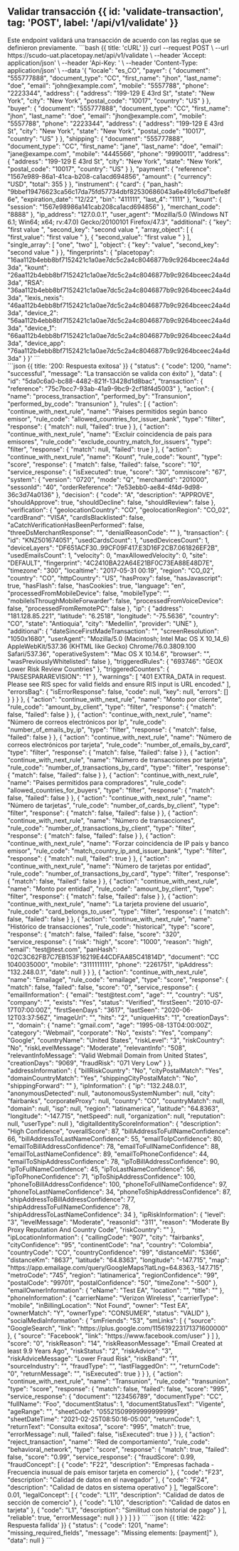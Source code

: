
## Validar transacción {{ id: 'validate-transaction', tag: 'POST', label: '/api/v1/validate' }}

<Row>
    <Col>
        Este endpoint validará una transacción de acuerdo con las reglas que se definieron previamente.
        <ApiReader
            path="/api/v1/validate"
            method="POST"
            type="header"
            api={props.refs}
        />
        <ApiReader
            path="/api/v1/validate"
            method="POST"
            api={props.refs}
        />
    </Col>
    <Col sticky>
        <CodeGroup title="Solicitud" tag="POST" label="/api/v1/validate">
            ```bash {{ title: 'cURL' }}
                curl --request POST \
                  --url https://scudo-uat.placetopay.net/api/v1/validate \
                  --header 'Accept: application/json' \
                  --header 'Api-Key: ' \
                  --header 'Content-Type: application/json' \
                  --data '{
                  "locale": "es_CO",
                  "payer": {
                    "document": "555777888",
                    "document_type": "CC",
                    "first_name": "jhon",
                    "last_name": "doe",
                    "email": "john@example.com",
                    "mobile": "5557788",
                    "phone": "2223344",
                    "address": {
                      "address": "199-129 E 43rd St",
                      "state": "New York",
                      "city": "New York",
                      "postal_code": "10017",
                      "country": "US"
                    }
                  },
                  "buyer": {
                    "document": "555777888",
                    "document_type": "CC",
                    "first_name": "jhon",
                    "last_name": "doe",
                    "email": "jhon@example.com",
                    "mobile": "5557788",
                    "phone": "2223344",
                    "address": {
                      "address": "199-129 E 43rd St",
                      "city": "New York",
                      "state": "New York",
                      "postal_code": "10017",
                      "country": "US"
                    }
                  },
                  "shipping": {
                    "document": "555777888",
                    "document_type": "CC",
                    "first_name": "jane",
                    "last_name": "doe",
                    "email": "jane@exampe.com",
                    "mobile": "4445566",
                    "phone": "9990011",
                    "address": {
                      "address": "199-129 E 43rd St",
                      "city": "New York",
                      "state": "New York",
                      "postal_code": "10017",
                      "country": "US"
                    }
                  },
                  "payment": {
                    "reference": "1567e989-86a1-41ca-b208-ca1acd694856",
                    "amount": {
                      "currency": "USD",
                      "total": 355
                    }
                  },
                  "instrument": {
                    "card": {
                      "pan_hash": "9bbef19476623ca56c17da75fd57734dbf82530686043a6e491c6d71befe8f6e",
                      "expiration_date": "12/22",
                      "bin": "411111",
                      "last_4": "1111"
                    },
                    "kount": {
                      "session": "1567e98986a141cab208ca1acd694856"
                    },
                    "merchant_code": "8888"
                  },
                  "ip_address": "127.0.0.1",
                  "user_agent": "Mozilla/5.0 (Windows NT 6.1; Win64; x64; rv:47.0) Gecko/20100101 Firefox/47.3",
                  "additional": {
                    "key": "first value ",
                    "second_key": "second value ",
                    "array_object": [
                      {
                        "first_value": "first value "
                      },
                      {
                        "second_value": "first value "
                      }
                    ],
                    "single_array": [
                      "one",
                      "two"
                    ],
                    "object": {
                      "key": "value",
                      "second_key": "second value "
                    }
                  },
                  "fingerprints": {
                    "placetopay": "16aa112b4ebb8bf7152421c1a0ae7dc5c2a4c8046877b9c9264bceec24a4d3da",
                    "kount": "26aa112b4ebb8bf7152421c1a0ae7dc5c2a4c8046877b9c9264bceec24a4d3da",
                    "RSA": "36aa112b4ebb8bf7152421c1a0ae7dc5c2a4c8046877b9c9264bceec24a4d3da",
                    "lexis_nexis": "46aa112b4ebb8bf7152421c1a0ae7dc5c2a4c8046877b9c9264bceec24a4d3da",
                    "device_2": "56aa112b4ebb8bf7152421c1a0ae7dc5c2a4c8046877b9c9264bceec24a4d3da",
                    "device_1": "66aa112b4ebb8bf7152421c1a0ae7dc5c2a4c8046877b9c9264bceec24a4d3da",
                    "device_app": "76aa112b4ebb8bf7152421c1a0ae7dc5c2a4c8046877b9c9264bceec24a4d3da"
                  }
                }'
            ```
        </CodeGroup>
    </Col>
</Row>

<Row>
    <Col>
        <ApiReader
            path="/api/v1/validate"
            method="POST"
            type="response"
            api={props.refs}
        />
    </Col>
    <Col sticky>
        <br />
        <CodeGroup title="Respuesta">
            ```json {{ title: '200: Respuesta exitosa' }}
            {
              "status": {
                "code": 1200,
                "name": "successful",
                "message": "La transacción se valida con éxito"
              },
              "data": {
                "id": "5da0c6a0-bc88-4482-821f-13428d1d8bac",
                "transaction": {
                  "reference": "75c7bcc7-93ab-41a9-9bc9-2cf18f4d5003"
                },
                "action": {
                  "name": "process_transaction",
                  "performed_by": "Transunion",
                  "performed_by_code": "transunion"
                },
                "rules": [
                  {
                    "action": "continue_with_next_rule",
                    "name": "Paises permitidos según banco emisor",
                    "rule_code": "allowed_countries_for_issuer_bank",
                    "type": "filter",
                    "response": {
                      "match": null,
                      "failed": true
                    }
                  },
                  {
                    "action": "continue_with_next_rule",
                    "name": "Excluir coincidencia de pais para emisores",
                    "rule_code": "exclude_country_match_for_issuers",
                    "type": "filter",
                    "response": {
                      "match": null,
                      "failed": true
                    }
                  },
                  {
                    "action": "continue_with_next_rule",
                    "name": "Kount",
                    "rule_code": "kount",
                    "type": "score",
                    "response": {
                      "match": false,
                      "failed": false,
                      "score": "10",
                      "service_response": {
                        "isExecuted": true,
                        "score": "30",
                        "omniscore": "67",
                        "system": {
                          "version": "0720",
                          "mode": "Q",
                          "merchantId": "201000",
                          "sessonId": "40",
                          "orderReference": "7e53ebb0-ae84-4f4d-9d98-36c3d74a0136"
                        },
                        "decision": {
                          "code": "A",
                          "description": "APPROVE",
                          "shouldApprove": true,
                          "shouldDecline": false,
                          "shouldReview": false
                        },
                        "verification": {
                          "geolocationCountry": "CO",
                          "geolocationRegion": "CO_02",
                          "cardBrand": "VISA",
                          "cardIsBlacklisted": false,
                          "aCatchVerificationHasBeenPerformed": false,
                          "threeDsMerchantResponse": "",
                          "denialReasonCode": ""
                        },
                        "transaction": {
                          "id": "KNZ501674051",
                          "usedCardsCount": 1,
                          "usedDevicesCount": 1,
                          "deviceLayers": "DF651ACF30..99CF09F417.E3D16F2CB7.061826EF2B",
                          "usedEmailsCount": 1,
                          "velocity": 0,
                          "maxAllowedVelocity": 0,
                          "site": "DEFAULT",
                          "fingerprint": "4C2410BA22A64E21BF0C73EA88E48D7E",
                          "timezone": "300",
                          "localtime": "2017-05-31 00:19",
                          "region": "CO_02",
                          "country": "CO",
                          "httpCountry": "US",
                          "hasProxy": false,
                          "hasJavascript": true,
                          "hasFlash": false,
                          "hasCookies": true,
                          "language": "en",
                          "processedFromMobileDevice": false,
                          "mobileType": "",
                          "mobileIsThroughMobileForwarder": false,
                          "processedFromVoiceDevice": false,
                          "processedFromRemotePC": false
                        },
                        "ip": {
                          "address": "181.128.85.221",
                          "latitude": "6.2518",
                          "longitude": "-75.5636",
                          "country": "CO",
                          "state": "Antioquia",
                          "city": "Medellin",
                          "provider": "UNE"
                        },
                        "additional": {
                          "dateSinceFirstMadeTransaction": "",
                          "screenResolution": "1050x1680",
                          "userAgent": "Mozilla/5.0 (Macintosh; Intel Mac OS X 10_14_6) AppleWebKit/537.36 (KHTML like Gecko) Chrome/76.0.3809.100 Safari/537.36",
                          "operativeSystem": "Mac OS X 10.14.6",
                          "browser": "",
                          "wasPreviouslyWhitelisted": false
                        },
                        "triggeredRules": {
                          "693746": "GEOX Lower Risk Review Countries"
                        },
                        "triggeredCounters": {
                          "PAISESPARAREVISION": "1"
                        },
                        "warnings": [
                          "401 EXTRA_DATA in request. Please see RIS spec for valid fields and ensure RIS input is URL encoded."
                        ],
                        "errorsBag": {
                          "isErrorResponse": false,
                          "code": null,
                          "key": null,
                          "errors": []
                        }
                      }
                    }
                  },
                  {
                    "action": "continue_with_next_rule",
                    "name": "Monto por cliente",
                    "rule_code": "amount_by_client",
                    "type": "filter",
                    "response": {
                      "match": false,
                      "failed": false
                    }
                  },
                  {
                    "action": "continue_with_next_rule",
                    "name": "Número de correos electrónicos por Ip",
                    "rule_code": "number_of_emails_by_ip",
                    "type": "filter",
                    "response": {
                      "match": false,
                      "failed": false
                    }
                  },
                  {
                    "action": "continue_with_next_rule",
                    "name": "Número de correos electrónicos por tarjeta",
                    "rule_code": "number_of_emails_by_card",
                    "type": "filter",
                    "response": {
                      "match": false,
                      "failed": false
                    }
                  },
                  {
                    "action": "continue_with_next_rule",
                    "name": "Número de transacciones por tarjeta",
                    "rule_code": "number_of_transactions_by_card",
                    "type": "filter",
                    "response": {
                      "match": false,
                      "failed": false
                    }
                  },
                  {
                    "action": "continue_with_next_rule",
                    "name": "Paises permitidos para compradores",
                    "rule_code": "allowed_countries_for_buyers",
                    "type": "filter",
                    "response": {
                      "match": false,
                      "failed": false
                    }
                  },
                  {
                    "action": "continue_with_next_rule",
                    "name": "Número de tarjetas",
                    "rule_code": "number_of_cards_by_client",
                    "type": "filter",
                    "response": {
                      "match": false,
                      "failed": false
                    }
                  },
                  {
                    "action": "continue_with_next_rule",
                    "name": "Número de transacciones",
                    "rule_code": "number_of_transactions_by_client",
                    "type": "filter",
                    "response": {
                      "match": false,
                      "failed": false
                    }
                  },
                  {
                    "action": "continue_with_next_rule",
                    "name": "Forzar coincidencia de IP país y banco emisor",
                    "rule_code": "match_country_ip_and_issuer_bank",
                    "type": "filter",
                    "response": {
                      "match": null,
                      "failed": true
                    }
                  },
                  {
                    "action": "continue_with_next_rule",
                    "name": "Número de tarjetas por entidad",
                    "rule_code": "number_of_transactions_by_card",
                    "type": "filter",
                    "response": {
                      "match": false,
                      "failed": false
                    }
                  },
                  {
                    "action": "continue_with_next_rule",
                    "name": "Monto por entidad",
                    "rule_code": "amount_by_client",
                    "type": "filter",
                    "response": {
                      "match": false,
                      "failed": false
                    }
                  },
                  {
                    "action": "continue_with_next_rule",
                    "name": "La tarjeta proviene del usuario",
                    "rule_code": "card_belongs_to_user",
                    "type": "filter",
                    "response": {
                      "match": false,
                      "failed": false
                    }
                  },
                  {
                    "action": "continue_with_next_rule",
                    "name": "Histórico de transacciones",
                    "rule_code": "historical",
                    "type": "score",
                    "response": {
                      "match": false,
                      "failed": false,
                      "score": "320",
                      "service_response": {
                        "risk": "high",
                        "score": "1000",
                        "reason": "high",
                        "email": "test@test.com",
                        "panHash": "02C3C62FB7C7EB153F16219E44CDFAA85C41814D",
                        "document": "CC 1040035000",
                        "mobile": "3111111111",
                        "phone": "2261751",
                        "ipAddress": "132.248.0.1",
                        "date": null
                      }
                    }
                  },
                  {
                    "action": "continue_with_next_rule",
                    "name": "Emailage",
                    "rule_code": "emailage",
                    "type": "score",
                    "response": {
                      "match": false,
                      "failed": false,
                      "score": "0",
                      "service_response": {
                        "emailInformation": {
                          "email": "test@test.com",
                          "age": "",
                          "country": "US",
                          "company": "",
                          "exists": "Yes",
                          "status": "Verified",
                          "firstSeen": "2010-07-17T07:00:00Z",
                          "firstSeenDays": "3617",
                          "lastSeen": "2020-06-12T03:37:56Z",
                          "imageUrl": "",
                          "hits": "2",
                          "uniqueHits": "1",
                          "creationDays": "",
                          "domain": {
                            "name": "gmail.com",
                            "age": "1995-08-13T04:00:00Z",
                            "category": "Webmail",
                            "corporate": "No",
                            "exists": "Yes",
                            "company": "Google",
                            "countryName": "United States",
                            "riskLevel": "3",
                            "riskCountry": "No",
                            "riskLevelMessage": "Moderate",
                            "relevantInfo": "508",
                            "relevantInfoMessage": "Valid Webmail Domain from United States",
                            "creationDays": "9069",
                            "fraudRisk": "071 Very Low"
                          }
                        },
                        "addressInformation": {
                          "billRiskCountry": "No",
                          "cityPostalMatch": "Yes",
                          "domainCountryMatch": "Yes",
                          "shippingCityPostalMatch": "No",
                          "shippingForward": ""
                        },
                        "ipInformation": {
                          "ip": "132.248.0.1",
                          "anonymousDetected": null,
                          "autonomousSystemNumber": null,
                          "city": "fairbanks",
                          "corporateProxy": null,
                          "country": "CO",
                          "countryMatch": null,
                          "domain": null,
                          "isp": null,
                          "region": "latinamerica",
                          "latitude": "64.8363",
                          "longitude": "-147.715",
                          "netSpeed": null,
                          "organization": null,
                          "reputation": null,
                          "userType": null
                        },
                        "digitalIdentityScoreInformation": {
                          "description": "High Confidence",
                          "overallScore": 87,
                          "billAddressToFullNameConfidence": 66,
                          "billAddressToLastNameConfidence": 55,
                          "emailToIpConfidence": 80,
                          "emailToBillAddressConfidence": 78,
                          "emailToFullNameConfidence": 88,
                          "emailToLastNameConfidence": 89,
                          "emailToPhoneConfidence": 44,
                          "emailToShipAddressConfidence": 78,
                          "ipToBillAddressConfidence": 90,
                          "ipToFullNameConfidence": 45,
                          "ipToLastNameConfidence": 56,
                          "ipToPhoneConfidence": 71,
                          "ipToShipAddressConfidence": 100,
                          "phoneToBillAddressConfidence": 100,
                          "phoneToFullNameConfidence": 97,
                          "phoneToLastNameConfidence": 34,
                          "phoneToShipAddressConfidence": 87,
                          "shipAddressToBillAddressConfidence": 77,
                          "shipAddressToFullNameConfidence": 78,
                          "shipAddressToLastNameConfidence": 34
                        },
                        "ipRiskInformation": {
                          "level": "3",
                          "levelMessage": "Moderate",
                          "reasonId": "311",
                          "reason": "Moderate By Proxy Reputation And Country Code",
                          "riskCountry": ""
                        },
                        "ipLocationInformation": {
                          "callingCode": "907",
                          "city": "fairbanks",
                          "cityConfidence": "95",
                          "continentCode": "na",
                          "country": "Colombia",
                          "countryCode": "CO",
                          "countryConfidence": "99",
                          "distanceMil": "5366",
                          "distanceKm": "8637",
                          "latitude": "64.8363",
                          "longitude": "-147.715",
                          "map": "https://app.emailage.com/query/GoogleMaps?latLng=64.8363,-147.715",
                          "metroCode": "745",
                          "region": "latinamerica",
                          "regionConfidence": "99",
                          "postalCode": "99701",
                          "postalConfidence": "50",
                          "timeZone": "-500"
                        },
                        "emailOwnerInformation": {
                          "eName": "Test EA",
                          "location": "",
                          "title": ""
                        },
                        "phoneInformation": {
                          "carrierName": "Verizon Wireless",
                          "carrierType": "mobile",
                          "inBillingLocation": "Not Found",
                          "owner": "Test EA",
                          "ownerMatch": "Y",
                          "ownerType": "CONSUMER",
                          "status": "VALID"
                        },
                        "socialMediaInformation": {
                          "smFriends": "53",
                          "smLinks": [
                            {
                              "source": "GoogleSearch",
                              "link": "https://plus.google.com/115619223171371600000"
                            },
                            {
                              "source": "Facebook",
                              "link": "https://www.facebook.com/user"
                            }
                          ]
                        },
                        "score": "0",
                        "riskReason": "14",
                        "riskReasonMessage": "Email Created at least 9.9 Years Ago",
                        "riskStatus": "2",
                        "riskAdvice": "3",
                        "riskAdviceMessage": "Lower Fraud Risk",
                        "riskBand": "1",
                        "sourceIndustry": "",
                        "fraudType": "",
                        "lastFlaggedOn": "",
                        "returnCode": "0",
                        "returnMessage": "",
                        "isExecuted": true
                      }
                    }
                  },
                  {
                    "action": "continue_with_next_rule",
                    "name": "Transunion",
                    "rule_code": "transunion",
                    "type": "score",
                    "response": {
                      "match": false,
                      "failed": false,
                      "score": "995",
                      "service_response": {
                        "document": "123456789",
                        "documentType": "CC",
                        "fullName": "Foo",
                        "documentStatus": 1,
                        "documentStatusText": "Vigente",
                        "ageRange": "",
                        "sheetCode": "05521509999999999999",
                        "sheetDateTime": "2021-02-25T08:50:16-05:00",
                        "returnCode": 1,
                        "returnText": "Consulta exitosa",
                        "score": "995",
                        "match": true,
                        "errorMessage": null,
                        "failed": false,
                        "isExecuted": true
                      }
                    }
                  },
                  {
                    "action": "reject_transaction",
                    "name": "Red de comportamiento",
                    "rule_code": "behavioral_network",
                    "type": "score",
                    "response": {
                      "match": true,
                      "failed": false,
                      "score": "0.99",
                      "service_response": {
                        "fraudScore": 0.99,
                        "fraudConcept": [
                          {
                            "code": "F22",
                            "description": "Empresas fachada - Frecuencia inusual de país emisor tarjeta en comercio"
                          },
                          {
                            "code": "F23",
                            "description": "Calidad de datos en el navegador"
                          },
                          {
                            "code": "F24",
                            "description": "Calidad de datos en sistema operativo"
                          }
                        ],
                        "legalScore": 0.01,
                        "legalConcept": [
                          {
                            "code": "L11",
                            "description": "Calidad de datos de sección de comercio"
                          },
                          {
                            "code": "L10",
                            "description": "Calidad de datos en tarjeta"
                          },
                          {
                            "code": "L1",
                            "description": "Similitud con historial de pago"
                          }
                        ],
                        "reliable": true,
                        "errorMessage": null
                      }
                    }
                  }
                ]
              }
            }
            ```
            ```json {{ title: '422: Respuesta fallida' }}
            {
              "status": {
                "code": 1201,
                "name": "missing_required_fields",
                "message": "Missing elements: [payment]"
              },
              "data": null
            }
            ```
        </CodeGroup>
    </Col>
</Row>
